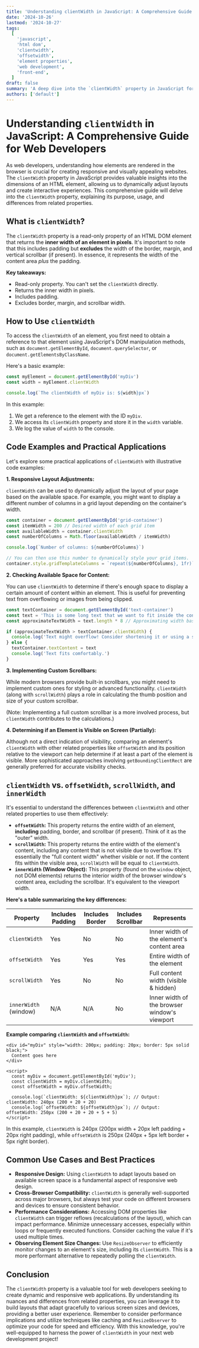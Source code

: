 ```yaml
---
title: 'Understanding clientWidth in JavaScript: A Comprehensive Guide for Web Developers'
date: '2024-10-26'
lastmod: '2024-10-27'
tags:
  [
    'javascript',
    'html dom',
    'clientwidth',
    'offsetwidth',
    'element properties',
    'web development',
    'front-end',
  ]
draft: false
summary: 'A deep dive into the `clientWidth` property in JavaScript for HTML DOM elements, explaining its usage, differences from related properties like `offsetWidth` and `scrollWidth`, and practical examples for responsive web development.'
authors: ['default']
---
```


# Understanding `clientWidth` in JavaScript: A Comprehensive Guide for Web Developers

As web developers, understanding how elements are rendered in the browser is crucial for creating responsive and visually appealing websites. The `clientWidth` property in JavaScript provides valuable insights into the dimensions of an HTML element, allowing us to dynamically adjust layouts and create interactive experiences. This comprehensive guide will delve into the `clientWidth` property, explaining its purpose, usage, and differences from related properties.

## What is `clientWidth`?

The `clientWidth` property is a read-only property of an HTML DOM element that returns the **inner width of an element in pixels**. It's important to note that this includes padding but **excludes** the width of the border, margin, and vertical scrollbar (if present). In essence, it represents the width of the content area _plus_ the padding.

**Key takeaways:**

- Read-only property. You can't set the `clientWidth` directly.
- Returns the inner width in pixels.
- Includes padding.
- Excludes border, margin, and scrollbar width.

## How to Use `clientWidth`

To access the `clientWidth` of an element, you first need to obtain a reference to that element using JavaScript's DOM manipulation methods, such as `document.getElementById`, `document.querySelector`, or `document.getElementsByClassName`.

Here's a basic example:

```javascript
const myElement = document.getElementById('myDiv')
const width = myElement.clientWidth

console.log(`The clientWidth of myDiv is: ${width}px`)
```

In this example:

1.  We get a reference to the element with the ID `myDiv`.
2.  We access its `clientWidth` property and store it in the `width` variable.
3.  We log the value of `width` to the console.

## Code Examples and Practical Applications

Let's explore some practical applications of `clientWidth` with illustrative code examples:

**1. Responsive Layout Adjustments:**

`clientWidth` can be used to dynamically adjust the layout of your page based on the available space. For example, you might want to display a different number of columns in a grid layout depending on the container's width.

```javascript
const container = document.getElementById('grid-container')
const itemWidth = 200 // Desired width of each grid item
const availableWidth = container.clientWidth
const numberOfColumns = Math.floor(availableWidth / itemWidth)

console.log(`Number of columns: ${numberOfColumns}`)

// You can then use this number to dynamically style your grid items.
container.style.gridTemplateColumns = `repeat(${numberOfColumns}, 1fr)`
```

**2. Checking Available Space for Content:**

You can use `clientWidth` to determine if there's enough space to display a certain amount of content within an element. This is useful for preventing text from overflowing or images from being clipped.

```javascript
const textContainer = document.getElementById('text-container')
const text = 'This is some long text that we want to fit inside the container.'
const approximateTextWidth = text.length * 8 // Approximating width based on character count (adjust as needed)

if (approximateTextWidth > textContainer.clientWidth) {
  console.log('Text might overflow! Consider shortening it or using a smaller font size.')
} else {
  textContainer.textContent = text
  console.log('Text fits comfortably.')
}
```

**3. Implementing Custom Scrollbars:**

While modern browsers provide built-in scrollbars, you might need to implement custom ones for styling or advanced functionality. `clientWidth` (along with `scrollWidth`) plays a role in calculating the thumb position and size of your custom scrollbar.

(Note: Implementing a full custom scrollbar is a more involved process, but `clientWidth` contributes to the calculations.)

**4. Determining if an Element is Visible on Screen (Partially):**

Although not a direct indication of visibility, comparing an element's `clientWidth` with other related properties like `offsetWidth` and its position relative to the viewport can help determine if at least a part of the element is visible. More sophisticated approaches involving `getBoundingClientRect` are generally preferred for accurate visibility checks.

## `clientWidth` vs. `offsetWidth`, `scrollWidth`, and `innerWidth`

It's essential to understand the differences between `clientWidth` and other related properties to use them effectively:

- **`offsetWidth`:** This property returns the entire width of an element, **including** padding, border, and scrollbar (if present). Think of it as the "outer" width.
- **`scrollWidth`:** This property returns the entire width of the element's content, including any content that is not visible due to overflow. It's essentially the "full content width" whether visible or not. If the content fits within the visible area, `scrollWidth` will be equal to `clientWidth`.
- **`innerWidth` (Window Object):** This property (found on the `window` object, not DOM elements) returns the interior width of the browser window's content area, excluding the scrollbar. It's equivalent to the viewport width.

**Here's a table summarizing the key differences:**

| Property              | Includes Padding | Includes Border | Includes Scrollbar | Represents                                   |
| --------------------- | ---------------- | --------------- | ------------------ | -------------------------------------------- |
| `clientWidth`         | Yes              | No              | No                 | Inner width of the element's content area    |
| `offsetWidth`         | Yes              | Yes             | Yes                | Entire width of the element                  |
| `scrollWidth`         | Yes              | No              | No                 | Full content width (visible & hidden)        |
| `innerWidth` (window) | N/A              | N/A             | No                 | Inner width of the browser window's viewport |

**Example comparing `clientWidth` and `offsetWidth`:**

```plaintext
<div id="myDiv" style="width: 200px; padding: 20px; border: 5px solid black;">
  Content goes here
</div>

<script>
  const myDiv = document.getElementById('myDiv');
  const clientWidth = myDiv.clientWidth;
  const offsetWidth = myDiv.offsetWidth;

  console.log(`clientWidth: ${clientWidth}px`); // Output: clientWidth: 240px (200 + 20 + 20)
  console.log(`offsetWidth: ${offsetWidth}px`); // Output: offsetWidth: 250px (200 + 20 + 20 + 5 + 5)
</script>
```

In this example, `clientWidth` is 240px (200px width + 20px left padding + 20px right padding), while `offsetWidth` is 250px (240px + 5px left border + 5px right border).

## Common Use Cases and Best Practices

- **Responsive Design:** Using `clientWidth` to adapt layouts based on available screen space is a fundamental aspect of responsive web design.
- **Cross-Browser Compatibility:** `clientWidth` is generally well-supported across major browsers, but always test your code on different browsers and devices to ensure consistent behavior.
- **Performance Considerations:** Accessing DOM properties like `clientWidth` can trigger reflows (recalculations of the layout), which can impact performance. Minimize unnecessary accesses, especially within loops or frequently executed functions. Consider caching the value if it's used multiple times.
- **Observing Element Size Changes:** Use `ResizeObserver` to efficiently monitor changes to an element's size, including its `clientWidth`. This is a more performant alternative to repeatedly polling the `clientWidth`.

## Conclusion

The `clientWidth` property is a valuable tool for web developers seeking to create dynamic and responsive web applications. By understanding its nuances and differences from related properties, you can leverage it to build layouts that adapt gracefully to various screen sizes and devices, providing a better user experience. Remember to consider performance implications and utilize techniques like caching and `ResizeObserver` to optimize your code for speed and efficiency. With this knowledge, you're well-equipped to harness the power of `clientWidth` in your next web development project!
